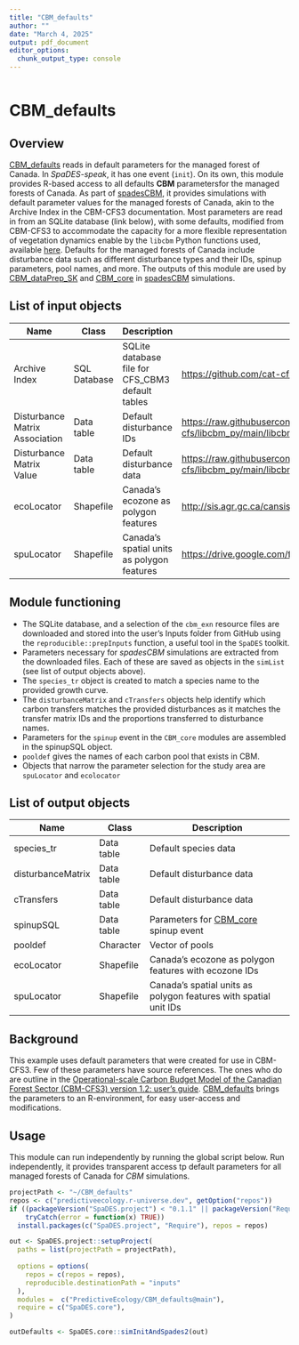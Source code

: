 ```yaml
---
title: "CBM_defaults"
author: ""
date: "March 4, 2025"
output: pdf_document
editor_options: 
  chunk_output_type: console
---
```

```r
```
# CBM_defaults

## Overview

[CBM_defaults](https://github.com/PredictiveEcology/CBM_defaults.git) reads in default parameters for the managed forest of Canada. In *SpaDES-speak*, it has one event (`init`). On its own, this module provides R-based access to all defaults **CBM** parametersfor the managed forests of Canada. As part of [spadesCBM](https://github.com/PredictiveEcology/spadesCBM.git), it provides simulations with default parameter values for the managed forests of Canada, akin to the Archive Index in the CBM-CFS3 documentation. Most parameters are read in from an SQLite database (link below), with some defaults, modified from CBM-CFS3 to accommodate the capacity for a more flexible representation of vegetation dynamics enable by the `libcbm` Python functions used, available [here](https://github.com/cat-cfs/libcbm_py/tree/main/libcbm/resources/cbm_exn). Defaults for the managed forests of Canada include disturbance data such as different disturbance types and their IDs, spinup parameters, pool names, and more. The outputs of this module are used by [CBM_dataPrep_SK](https://github.com/PredictiveEcology/CBM_dataPrep_SK.git) and [CBM_core](https://github.com/PredictiveEcology/CBM_core.git) in [spadesCBM](https://github.com/PredictiveEcology/spadesCBM.git) simulations.

## List of input objects

| Name | Class | Description | Source |
|------------------|------------------|-------------------|------------------|
| Archive Index | SQL Database | SQLite database file for CFS_CBM3 default tables | <https://github.com/cat-cfs/libcbm_py/tree/main/libcbm/resources/cbm_defaults_db> |
| Disturbance Matrix Association | Data table | Default disturbance IDs | <https://raw.githubusercontent.com/cat-cfs/libcbm_py/main/libcbm/resources/cbm_exn/disturbance_matrix_association.csv> |
| Disturbance Matrix Value | Data table | Default disturbance data | <https://raw.githubusercontent.com/cat-cfs/libcbm_py/main/libcbm/resources/cbm_exn/disturbance_matrix_value.csv> |
| ecoLocator | Shapefile | Canada's ecozone as polygon features | <http://sis.agr.gc.ca/cansis/nsdb/ecostrat/zone/ecozone_shp.zip> |
| spuLocator | Shapefile | Canada's spatial units as polygon features | <https://drive.google.com/file/d/1D3O0Uj-s_QEgMW7_X-NhVsEZdJ29FBed> |


## Module functioning

- The SQLite database, and a selection of the `cbm_exn` resource files are downloaded and stored into the user's Inputs folder from GitHub using the `reproducible::prepInputs` function, a useful tool in the `SpaDES` toolkit.
- Parameters necessary for *spadesCBM* simulations are extracted from the downloaded files. Each of these are saved as objects in the `simList` (see list of output objects above).
- The `species_tr` object is created to match a species name to the provided growth curve.
- The `disturbanceMatrix` and `cTransfers` objects help identify which carbon transfers matches the provided disturbances as it matches the transfer matrix IDs and the proportions transferred to disturbance names.
- Parameters for the `spinup` event in the `CBM_core` modules are assembled in the spinupSQL object.
- `pooldef` gives the names of each carbon pool that exists in CBM.
- Objects that narrow the parameter selection for the study area are `spuLocator` and `ecolocator` 

## List of output objects

| Name              | Class      | Description                          |
|-------------------|------------|--------------------------------------|
| species_tr        | Data table | Default species data             |
| disturbanceMatrix | Data table | Default disturbance data             |
| cTransfers        | Data table | Default disturbance data             |
| spinupSQL         | Data table | Parameters for [CBM_core](https://github.com/PredictiveEcology/CBM_core.git) spinup event |
| pooldef           | Character  | Vector of pools                      |
| ecoLocator | Shapefile | Canada's ecozone as polygon features with ecozone IDs |
| spuLocator | Shapefile | Canada's spatial units as polygon features with spatial unit IDs |

## Background

This example uses default parameters that were created for use in CBM-CFS3. Few of these parameters have source references. The ones who do are outline in the [Operational-scale Carbon Budget Model of the Canadian Forest Sector (CBM-CFS3) version 1.2: user’s guide](https://osdp-psdo.canada.ca/dp/en/search/metadata/NRCAN-CFS-1-7570539d-a457-43ef-9215-584ad612f409). [CBM_defaults](https://github.com/PredictiveEcology/CBM_defaults.git) brings the parameters to an R-environment, for easy user-access and modifications.

## Usage
This module can run independently by running the global script below. Run independently, it provides transparent access tp default parameters for all managed forests of Canada for *CBM* simulations. 

```r
projectPath <- "~/CBM_defaults"
repos <- c("predictiveecology.r-universe.dev", getOption("repos"))
if ((packageVersion("SpaDES.project") < "0.1.1" || packageVersion("Require") < "1.0.1.9002") |>
    tryCatch(error = function(x) TRUE))
  install.packages(c("SpaDES.project", "Require"), repos = repos)

out <- SpaDES.project::setupProject(
  paths = list(projectPath = projectPath),
  
  options = options(
    repos = c(repos = repos),
    reproducible.destinationPath = "inputs"
  ),
  modules =  c("PredictiveEcology/CBM_defaults@main"),
  require = c("SpaDES.core"),
)

outDefaults <- SpaDES.core::simInitAndSpades2(out)
```
